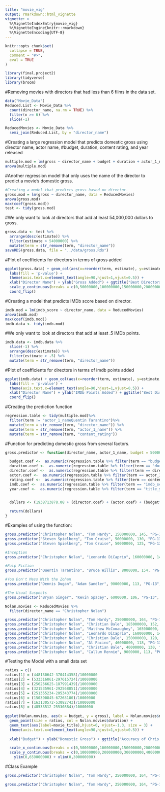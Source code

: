 ```yaml
---
title: "movie_vig"
output: rmarkdown::html_vignette
vignette: >
  %\VignetteIndexEntry{movie_vig}
  %\VignetteEngine{knitr::rmarkdown}
  %\VignetteEncoding{UTF-8}
---
```


```r
knitr::opts_chunk$set(
  collapse = TRUE,
  comment = "#>", 
  eval = TRUE
)
```

```r
library(final.project2)
library(tidyverse)
library(broom)
```

#Removing movies with directors that had less than 6 films in the data set.
```r
data("Movie_Data")
Reduced.List <- Movie_Data %>% 
  count(director_name, na.rm = TRUE) %>% 
  filter(n >= 6) %>%
  slice(-1)

ReducedMovies <- Movie_Data %>%
  semi_join(Reduced.List, by = "director_name")
```

#Creating a large regression model that predicts domestic gross using director name, actor name, 
#budget, duration, content rating, and year released
```r

multiple.mod = lm(gross ~ director_name + budget + duration + actor_1_name + content_rating + imdb_score + title_year, data = ReducedMovies)
anova(multiple.mod)
```

#Another regression model that only uses the name of the director to predict a movie's domestic gross.
```r
#Creating a model that predicts gross based on director.
gross.mod = lm(gross ~ director_name, data = ReducedMovies)
anova(gross.mod)
max(coef(gross.mod))
test <- tidy(gross.mod)
```

#We only want to look at directors that add at least 54,000,000 dollars to gross.
```r
gross.data <- test %>%
  arrange(desc(estimate)) %>% 
  filter(estimate > 54000000) %>% 
  mutate(term = str_remove(term, "director_name"))
saveRDS(gross.data, file = "../data/gross.Rds")
```

#Plot of coefficients for directors in terms of gross added
```r
ggplot(gross.data) + geom_col(aes(x=reorder(term, estimate), y=estimate, fill = ifelse(p.value < 0.05,'Significant','Insignificant'))) +
  labs(fill = 'p-value') +
  theme(axis.text.x=element_text(angle=90,hjust=1,vjust=0.5)) +
  xlab("Director Name") + ylab("Gross Added") + ggtitle("Best Directors in Terms of Gross Added") +
  scale_y_continuous(breaks = c(0,50000000,100000000,150000000,200000000), labels = scales::comma) +
  coord_flip()
```

#Creating a model that predicts IMDb score based on director.
```r
imdb.mod = lm(imdb_score ~ director_name, data = ReducedMovies)
anova(imdb.mod)
max(coef(imdb.mod))
imdb.data <- tidy(imdb.mod)
```

#We only want to look at directors that add at least .5 IMDb points.
```r
imdb.data <- imdb.data %>%
  slice(-1) %>% 
  arrange(desc(estimate)) %>% 
  filter(estimate > .5) %>% 
  mutate(term = str_remove(term, "director_name"))
```

#Plot of coefficients for directors in terms of imdb points added
```r
ggplot(imdb.data) + geom_col(aes(x=reorder(term, estimate), y=estimate, fill = ifelse(p.value < 0.05,'Significant','Insignificant'))) +
  labs(fill = 'p-value') +
  theme(axis.text.x=element_text(angle=90,hjust=1,vjust=0.5)) +
  xlab("Director Name") + ylab("IMDb Points Added") + ggtitle("Best Directors in Terms of IMDb Points Added")+
  coord_flip() 
```


#Creating the prediction function
```r
regression.table <- tidy(multiple.mod)%>%
  filter(term != "actor_1_nameQuentin Tarantino")%>% 
  mutate(term = str_remove(term, "director_name")) %>% 
  mutate(term = str_remove(term, "actor_1_name")) %>% 
  mutate(term = str_remove(term, "content_rating"))
```


#Function for predicting domestic gross from several factors.
```r
gross.predictor <- function(director_name, actor_1_name, budget = 50000000, duration = 120, content_rating = "PG-13", imdb_score = 7.5, title_year = 2019, data = regression.table) {

  budget.coef <-  as.numeric(regression.table %>% filter(term == "budget") %>% select("estimate"))
  duration.coef <-  as.numeric(regression.table %>% filter(term == "duration") %>% select("estimate"))
  director.coef <-  as.numeric(regression.table %>% filter(term == director_name) %>% select("estimate"))
  actor.coef <-  as.numeric(regression.table %>% filter(term == actor_1_name) %>% select("estimate"))
  rating.coef <-  as.numeric(regression.table %>% filter(term == content_rating) %>% select("estimate"))
  imdb.coef <-  as.numeric(regression.table %>% filter(term == "imdb_score") %>% select("estimate"))
  year.coef <-  as.numeric(regression.table %>% filter(term == "title_year") %>% select("estimate"))


  dollars <- (1938713878.08 + (director.coef) + (actor.coef) + (budget*budget.coef) + (duration*duration.coef) + (rating.coef) + (imdb_score*imdb.coef) + (title_year*year.coef))
    
  return(dollars)
}
```

#Examples of using the function:
```r
gross.predictor("Christopher Nolan", "Tom Hardy", 150000000, 145, "PG-13", 8.2, 2019)
gross.predictor("Steven Spielberg", "Tom Cruise", 50000000, 130, "PG-13", 7.8, 2019)
gross.predictor("Steven Spielberg", "Tom Cruise", 50000000, 125, "PG-13", 7.8, 2019)

#Inception
gross.predictor("Christopher Nolan", "Leonardo DiCaprio", 160000000, 148, "PG-13", 8.8, 2010)

#Pulp Fiction
gross.predictor("Quentin Tarantino", "Bruce Willis", 8000000, 154, "PG-13", 8.9, 1994)

#You Don't Mess With the Zohan
gross.predictor("Dennis Dugan", "Adam Sandler", 90000000, 113, "PG-13", 5.5, 2008)

#The Usual Suspects
gross.predictor("Bryan Singer", "Kevin Spacey", 6000000, 106, "PG-13", 8.6, 1995)

```


```r
Nolan.movies <- ReducedMovies %>% 
  filter(director_name == "Christopher Nolan")
```

```r
gross.predictor("Christopher Nolan", "Tom Hardy", 250000000, 164, "PG-13", 8.5, 2012)
gross.predictor("Christopher Nolan", "Christian Bale", 185000000, 152, "PG-13", 9.0, 2008)
gross.predictor("Christopher Nolan", "Matthew McConaughey", 165000000, 169, "PG-13", 8.6, 2014)
gross.predictor("Christopher Nolan", "Leonardo DiCaprio", 160000000, 148, "PG-13", 8.8, 2010)
gross.predictor("Christopher Nolan", "Christian Bale", 150000000, 128, "PG-13", 8.3, 2005)
gross.predictor("Christopher Nolan", "Al Pacino", 46000000, 118, "PG-13", 7.2, 2002)
gross.predictor("Christopher Nolan", "Christian Bale", 40000000, 130, "PG-13", 8.5, 2006)
gross.predictor("Christopher Nolan", "Callum Rennie", 9000000, 113, "PG-13", 8.5, 2000)
```
#Testing the Model with a small data set
```r
ratios = c()
ratios[1] = (448130642-370414358)/10000000
ratios[2] = (533316061-297615724)/10000000
ratios[3] = (256256625-187991439)/10000000
ratios[4] = (321535961-292568851)/10000000
ratios[5] = (251355234-205343774)/10000000
ratios[6] = (150390845-67263180)/10000000
ratios[7] = (163130572-53082743)/10000000
ratios[8] = (48533512-25530884)/10000000
  
ggplot(Nolan.movies, aes(x = budget, y = gross), label = Nolan.movies$movie_title) + 
  geom_point(size = ratios, col = Nolan.movies$duration) +
  geom_text(aes(label=movie_title),hjust=0, vjust=-1.3, size = 3) +
  theme(axis.text.x=element_text(angle=90,hjust=1,vjust=0.5)) +
 
  xlab("Budget") + ylab("Domestic Gross") + ggtitle("Accuracy of Chris Nolan Gross Predictions")+

  scale_x_continuous(breaks = c(0,50000000,100000000,150000000,200000000, 250000000, 300000000), labels = scales::comma) +
  scale_y_continuous(breaks = c(0,100000000,200000000,300000000,400000000,500000000, 600000000, 700000000), labels = scales::comma) +
    ylim(0,650000000) + xlim(0,300000000) 
```


#Class Example
```r
gross.predictor("Christopher Nolan", "Tom Hardy", 250000000, 164, "PG-13", 8.5, 2012)

gross.predictor("Christopher Nolan", "Tom Hardy", 250000000, 164, "PG-13", 8.5, 2012)
```










